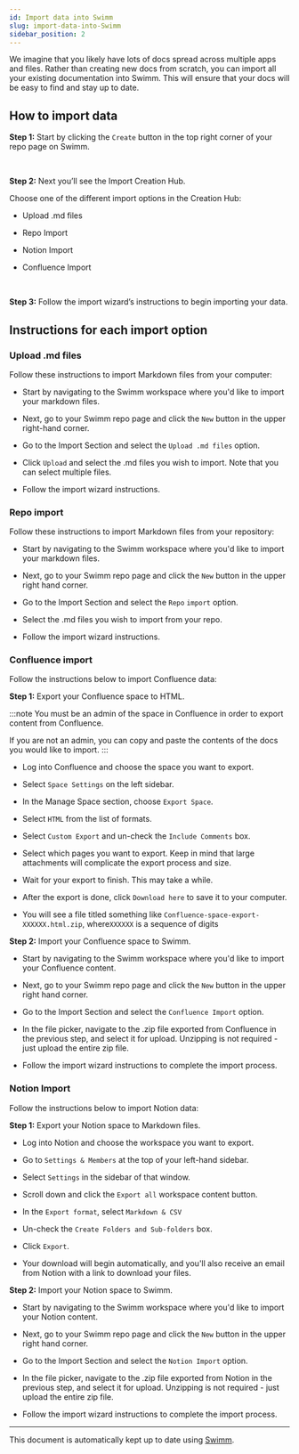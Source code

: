 ```yaml
---
id: Import data into Swimm
slug: import-data-into-Swimm
sidebar_position: 2
---
```


We imagine that you likely have lots of docs spread across multiple apps and files. Rather than creating new docs from scratch, you can import all your existing documentation into Swimm. This will ensure that your docs will be easy to find and stay up to date.

## How to import data

**Step 1:** Start by clicking the `Create` button in the top right corner of your repo page on Swimm.


<br/>

**Step 2:** Next you’ll see the Import Creation Hub.

Choose one of the different import options in the Creation Hub:

*   Upload .md files
    
*   Repo Import
    
*   Notion Import
    
*   Confluence Import


<br/>

**Step 3:** Follow the import wizard’s instructions to begin importing your data.

## Instructions for each import option

### Upload .md files

Follow these instructions to import Markdown files from your computer:

*   Start by navigating to the Swimm workspace where you'd like to import your markdown files.
    
*   Next, go to your Swimm repo page and click the `New` button in the upper right-hand corner.
    
*   Go to the Import Section and select the `Upload .md files` option.
    
*   Click `Upload` and select the .md files you wish to import. Note that you can select multiple files.
    
*   Follow the import wizard instructions.
    

### Repo import

Follow these instructions to import Markdown files from your repository:

*   Start by navigating to the Swimm workspace where you'd like to import your markdown files.
    
*   Next, go to your Swimm repo page and click the `New` button in the upper right hand corner.
    
*   Go to the Import Section and select the `Repo` `import` option.
    
*   Select the .md files you wish to import from your repo.
    
*   Follow the import wizard instructions.
    

### Confluence import

Follow the instructions below to import Confluence data:

**Step 1:** Export your Confluence space to HTML.

:::note
You must be an admin of the space in Confluence in order to export content from Confluence.<br/>

If you are not an admin, you can copy and paste the contents of the docs you would like to import.
:::

*   Log into Confluence and choose the space you want to export.
    
*   Select `Space Settings` on the left sidebar.
    
*   In the Manage Space section, choose `Export Space`.
    
*   Select `HTML` from the list of formats.
    
*   Select `Custom Export` and un-check the `Include Comments` box.
    
*   Select which pages you want to export. Keep in mind that large attachments will complicate the export process and size.
    
*   Wait for your export to finish. This may take a while.
    
*   After the export is done, click `Download here` to save it to your computer.
    
*   You will see a file titled something like `Confluence-space-export-XXXXXX.html.zip`, where`XXXXXX` is a sequence of digits
    

**Step 2:** Import your Confluence space to Swimm.

*   Start by navigating to the Swimm workspace where you'd like to import your Confluence content.
    
*   Next, go to your Swimm repo page and click the `New` button in the upper right hand corner.
    
*   Go to the Import Section and select the `Confluence Import` option.
    
*   In the file picker, navigate to the .zip file exported from Confluence in the previous step, and select it for upload. Unzipping is not required - just upload the entire zip file.
    
*   Follow the import wizard instructions to complete the import process.
    

### Notion Import

Follow the instructions below to import Notion data:

**Step 1:** Export your Notion space to Markdown files.

*   Log into Notion and choose the workspace you want to export.
    
*   Go to `Settings & Members` at the top of your left-hand sidebar.
    
*   Select `Settings` in the sidebar of that window.
    
*   Scroll down and click the `Export all` workspace content button.
    
*   In the `Export format`, select `Markdown & CSV`
    
*   Un-check the `Create Folders and Sub-folders` box.
    
*   Click `Export`.
    
*   Your download will begin automatically, and you'll also receive an email from Notion with a link to download your files.
    

**Step 2:** Import your Notion space to Swimm.

*   Start by navigating to the Swimm workspace where you'd like to import your Notion content.
    
*   Next, go to your Swimm repo page and click the `New` button in the upper right hand corner.
    
*   Go to the Import Section and select the `Notion Import` option.
    
*   In the file picker, navigate to the .zip file exported from Notion in the previous step, and select it for upload. Unzipping is not required - just upload the entire zip file.
    
*   Follow the import wizard instructions to complete the import process.

---
This document is automatically kept up to date using [Swimm](https://swimm.io).
